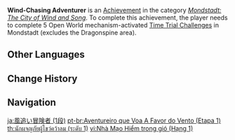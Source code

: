 {{Achievement Infobox
|title        = Wind-Chasing Adventurer
|id           = 80040
|order id     = 0040
|category     = Mondstadt: The City of Wind and Song
|description  = Complete 5 Open World mechanism-activated [[Time Trial Challenge]]s in [[Mondstadt]] (excludes the [[Dragonspine]] area).
|requirements = 
|primogems    = 5
|tracking     = Tracks the amount of Open World mechanism-activated Time Trial Challenges found in Mondstadt.
|topic        = Time Trial Challenges
|set          = Wind-Chasing Adventurer
|tier         = 1
|tiers_total  = 3
}}
'''Wind-Chasing Adventurer''' is an [[Achievement]] in the category ''[[Mondstadt: The City of Wind and Song]]''. To complete this achievement, the player needs to complete 5 Open World mechanism-activated [[Time Trial Challenge]]s in Mondstadt (excludes the Dragonspine area).
<!--
==Trivia==

==Video Guides==
{{EVT
|video1   = 
|caption1 = 
}}
-->
==Other Languages==
{{Transclude|Wind-Chasing Adventurer|Other Languages}}
==Change History==
{{Change History|1.0}}
<!--
==References==
{{Reflist}}
-->
==Navigation==
{{Achievement Navbox}}

[[ja:風追い冒険者 (1段)]]
[[pt-br:Aventureiro que Voa A Favor do Vento (Etapa 1)]]
[[th:นักผจญภัยผู้ไขว่คว้าลม (ระดับ 1)]]
[[vi:Nhà Mạo Hiểm trong gió (Hạng 1)]]